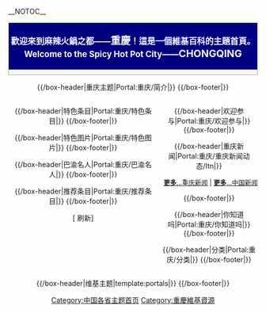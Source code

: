 <!-- 這個主題使用這個語法建立： subst:box portal skeleton| topic={{{topic}}}|  -->
__NOTOC__
<div align="center">
{{quote|
{{browsebar}}
{{模板:中華人民共和國地理主題瀏覽條}}
}}
{{wide image|A Night View of Chongqing.jpg|1065px|border=no}}
<div style="display:block;float:left;width:100%;"><div style="display:block;border:1px solid #aaaaaa;vertical-align: top; background-color:#F6F6F6;margin-bottom:10px;padding-bottom:5px;padding-left:5px;padding-right:4px;"><h2 style="padding:3px; background:navy; color:#f8f8ff; text-align:center; font-weight:bold; font-size:120%; margin-bottom:5px;margin-top:0;margin-left:-5px;margin-right:-4px;">歡迎來到麻辣火鍋之都——<big>'''重慶'''</big>！這是一個維基百科的主題首頁。<br />Welcome to the Spicy Hot Pot City——<big>CHONGQING</big></h2>
</div>



{{/box-header|重庆主题|Portal:重庆/简介|}}
{{Portal:重庆/简介}}
{{/box-footer|}}

<div style="float:left; width:60%;"> <!-- This width add to the the margin below to equal 100%-->

{{/box-header|特色条目|Portal:重庆/特色条目|}}
{{Portal:重庆/特色条目}}
{{/box-footer|}}

{{/box-header|特色图片|Portal:重庆/特色图片|}}
{{Portal:重庆/特色图片}}
{{/box-footer|}}

{{/box-header|巴渝名人|Portal:重庆/巴渝名人|}}
{{Portal:重庆/巴渝名人}}
{{/box-footer|}}

{{/box-header|推荐条目|Portal:重庆/推荐条目|}}
{{Portal:重庆/推荐条目}}
{{/box-footer|}}

[{{fullurl:Portal:重庆|action=purge}} 刷新]

</div>

<div style="float:right; width:39%"> <!-- This margin should be right of the above -->

{{/box-header|欢迎参与|Portal:重庆/欢迎参与|}}
{{Portal:重庆/欢迎参与}}
{{/box-footer|}}

{{/box-header|重庆新闻|Portal:重庆/重庆新闻动态/Itn|}}
{{Portal:重庆/重庆新闻动态/Itn}}
<div align="right" style="font-size:small;">
[[Portal:重庆新闻动态|'''更多'''...重庆新闻]] | [[Portal:中國大陸新聞動態|'''更多'''...中国新闻]]</div>
{{/box-footer|}}

{{/box-header|你知道吗|Portal:重庆/你知道吗|}}
{{Portal:重庆/你知道吗}}
{{/box-footer|}}

{{/box-header|分类|Portal:重庆/分类|}}
{{Portal:重庆/分类}}
{{/box-footer|}}
</div>

</div>

<div style="float:right; width:100%">
{{重庆行政区划}}
{{/box-header|维基主题|template:portals|}}
{{portals}}
{{/box-footer|}}

[[Category:中国各省主题首页|Category:中国各省主题首页]]
[[Category:重慶維基資源|Category:重慶維基資源]]